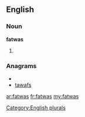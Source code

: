 ==English==

===Noun===
'''fatwas'''

# {{plural of|[[fatwa]]}}

===Anagrams===
* {{alphagram|aafstw}}
* [[tawafs#English|tawafs]]


[[Category:English plurals]]

[[ar:fatwas]]
[[fr:fatwas]]
[[my:fatwas]]